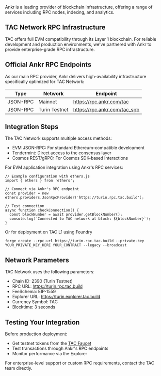 Ankr is a leading provider of blockchain infrastructure, offering a range of services including RPC nodes, indexing, and analytics.

## TAC Network RPC Infrastructure

TAC offers full EVM compatibility through its Layer 1 blockchain. For reliable development and production environments, we've partnered with Ankr to provide enterprise-grade RPC infrastructure.

## Official Ankr RPC Endpoints

As our main RPC provider, Ankr delivers high-availability infrastructure specifically optimized for TAC Network:

| Type     | Network       | Endpoint                     |
| -------- | ------------- | ---------------------------- |
| JSON-RPC | Mainnet       | https://rpc.ankr.com/tac     |
| JSON-RPC | Turin Testnet | https://rpc.ankr.com/tac_spb |

## Integration Steps

<Steps>
<Step title="Choose Your Integration Method">

The TAC Network supports multiple access methods:

- EVM JSON-RPC: For standard Ethereum-compatible development
- Tendermint: Direct access to the consensus layer
- Cosmos REST/gRPC: For Cosmos SDK-based interactions

</Step>

<Step title="Configure Your Application">

For EVM application integration using Ankr's RPC services:

```
// Example configuration with ethers.js
import { ethers } from 'ethers';

// Connect via Ankr's RPC endpoint
const provider = new ethers.providers.JsonRpcProvider('https://turin.rpc.tac.build');

// Test connection
async function checkConnection() {
  const blockNumber = await provider.getBlockNumber();
  console.log(`Connected to TAC network at block: ${blockNumber}`);
}
```

Or for deployment on TAC L1 using Foundry

```
forge create --rpc-url https://turin.rpc.tac.build --private-key YOUR_PRIVATE_KEY_HERE YOUR_CONTRACT --legacy --broadcast
```

</Step>
</Steps>

## Network Parameters

TAC Network uses the following parameters:

- Chain ID: 2390 (Turin Testnet)
- RPC URL: https://turin.rpc.tac.build
- FeeSchema: EIP-1559
- Explorer URL: https://turin.explorer.tac.build
- Currency Symbol: TAC
- Blocktime: 3 seconds

## Testing Your Integration

Before production deployment:

- Get testnet tokens from the [TAC Faucet](https://turin.faucet.tac.build)
- Test transactions through Ankr's RPC endpoints
- Monitor performance via the Explorer

For enterprise-level support or custom RPC requirements, contact the TAC team directly.
